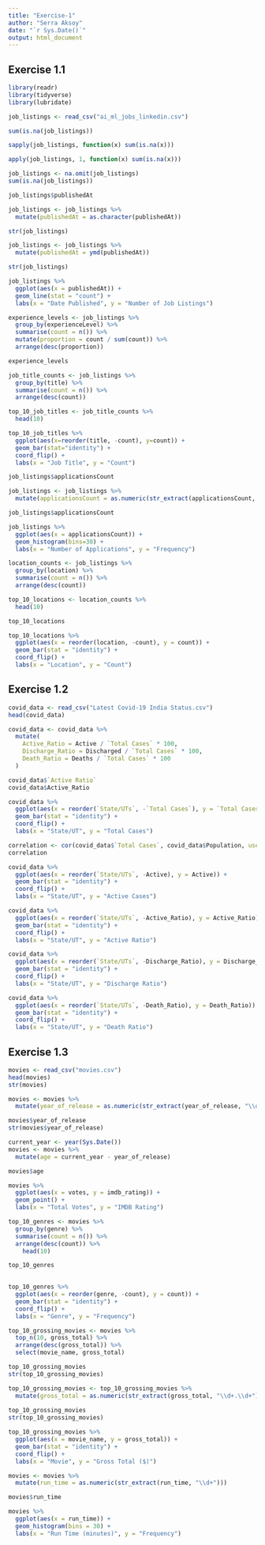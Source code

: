 ```yaml
---
title: "Exercise-1"
author: "Serra Aksoy"
date: "`r Sys.Date()`"
output: html_document
---
```


## Exercise 1.1

```r
library(readr)
library(tidyverse)
library(lubridate)

job_listings <- read_csv("ai_ml_jobs_linkedin.csv")

sum(is.na(job_listings))

sapply(job_listings, function(x) sum(is.na(x)))

apply(job_listings, 1, function(x) sum(is.na(x)))

job_listings <- na.omit(job_listings)
sum(is.na(job_listings))

job_listings$publishedAt
```

```r
job_listings <- job_listings %>%
  mutate(publishedAt = as.character(publishedAt))

str(job_listings)

job_listings <- job_listings %>%
  mutate(publishedAt = ymd(publishedAt))

str(job_listings)
```

```r
job_listings %>%
  ggplot(aes(x = publishedAt)) +
  geom_line(stat = "count") +
  labs(x = "Date Published", y = "Number of Job Listings")
```

```r
experience_levels <- job_listings %>%
  group_by(experienceLevel) %>%
  summarise(count = n()) %>%
  mutate(proportion = count / sum(count)) %>%
  arrange(desc(proportion))

experience_levels
```

```r
job_title_counts <- job_listings %>%
  group_by(title) %>%
  summarise(count = n()) %>%
  arrange(desc(count))

top_10_job_titles <- job_title_counts %>%
  head(10)

top_10_job_titles %>%
  ggplot(aes(x=reorder(title, -count), y=count)) +
  geom_bar(stat="identity") +
  coord_flip() +
  labs(x = "Job Title", y = "Count")
```

```r
job_listings$applicationsCount

job_listings <- job_listings %>%
  mutate(applicationsCount = as.numeric(str_extract(applicationsCount, "\\d+")))

job_listings$applicationsCount

job_listings %>%
  ggplot(aes(x = applicationsCount)) +
  geom_histogram(bins=30) +
  labs(x = "Number of Applications", y = "Frequency")
```

```r
location_counts <- job_listings %>%
  group_by(location) %>%
  summarise(count = n()) %>%
  arrange(desc(count))

top_10_locations <- location_counts %>%
  head(10)

top_10_locations

top_10_locations %>%
  ggplot(aes(x = reorder(location, -count), y = count)) +
  geom_bar(stat = "identity") +
  coord_flip() +
  labs(x = "Location", y = "Count")
```

## Exercise 1.2

```r
covid_data <- read_csv("Latest Covid-19 India Status.csv")
head(covid_data)
```
```r
covid_data <- covid_data %>%
  mutate(
    Active_Ratio = Active / `Total Cases` * 100,
    Discharge_Ratio = Discharged / `Total Cases` * 100,
    Death_Ratio = Deaths / `Total Cases` * 100
  )

covid_data$`Active Ratio`
covid_data$Active_Ratio
```

```r
covid_data %>%
  ggplot(aes(x = reorder(`State/UTs`, -`Total Cases`), y = `Total Cases`)) +
  geom_bar(stat = "identity") +
  coord_flip() +
  labs(x = "State/UT", y = "Total Cases")
```

```r
correlation <- cor(covid_data$`Total Cases`, covid_data$Population, use="complete.obs")
correlation
```

```r
covid_data %>%
  ggplot(aes(x = reorder(`State/UTs`, -Active), y = Active)) +
  geom_bar(stat = "identity") +
  coord_flip() +
  labs(x = "State/UT", y = "Active Cases")
```

```r
covid_data %>%
  ggplot(aes(x = reorder(`State/UTs`, -Active_Ratio), y = Active_Ratio)) +
  geom_bar(stat = "identity") +
  coord_flip() +
  labs(x = "State/UT", y = "Active Ratio")

covid_data %>%
  ggplot(aes(x = reorder(`State/UTs`, -Discharge_Ratio), y = Discharge_Ratio)) +
  geom_bar(stat = "identity") +
  coord_flip() +
  labs(x = "State/UT", y = "Discharge Ratio")

covid_data %>%
  ggplot(aes(x = reorder(`State/UTs`, -Death_Ratio), y = Death_Ratio)) +
  geom_bar(stat = "identity") +
  coord_flip() +
  labs(x = "State/UT", y = "Death Ratio")

```

## Exercise 1.3

```r
movies <- read_csv("movies.csv")
head(movies)
str(movies)
```

```r
movies <- movies %>%
  mutate(year_of_release = as.numeric(str_extract(year_of_release, "\\d{4}")))

movies$year_of_release
str(movies$year_of_release)
```

```r
current_year <- year(Sys.Date())
movies <- movies %>%
  mutate(age = current_year - year_of_release)

movies$age
```

```r
movies %>%
  ggplot(aes(x = votes, y = imdb_rating)) +
  geom_point() +
  labs(x = "Total Votes", y = "IMDB Rating")
```

```r
top_10_genres <- movies %>%
  group_by(genre) %>%
  summarise(count = n()) %>%
  arrange(desc(count)) %>%
    head(10)

top_10_genres
  

top_10_genres %>%
  ggplot(aes(x = reorder(genre, -count), y = count)) +
  geom_bar(stat = "identity") +
  coord_flip() +
  labs(x = "Genre", y = "Frequency")
```

```r
top_10_grossing_movies <- movies %>%
  top_n(10, gross_total) %>%
  arrange(desc(gross_total)) %>%
  select(movie_name, gross_total)

top_10_grossing_movies
str(top_10_grossing_movies)

top_10_grossing_movies <- top_10_grossing_movies %>%
  mutate(gross_total = as.numeric(str_extract(gross_total, "\\d+.\\d+")))
  
top_10_grossing_movies
str(top_10_grossing_movies)

top_10_grossing_movies %>%
  ggplot(aes(x = movie_name, y = gross_total)) +
  geom_bar(stat = "identity") +
  coord_flip() +
  labs(x = "Movie", y = "Gross Total ($)")
```

```r
movies <- movies %>%
  mutate(run_time = as.numeric(str_extract(run_time, "\\d+")))

movies$run_time

movies %>%
  ggplot(aes(x = run_time)) +
  geom_histogram(bins = 30) +
  labs(x = "Run Time (minutes)", y = "Frequency")
```